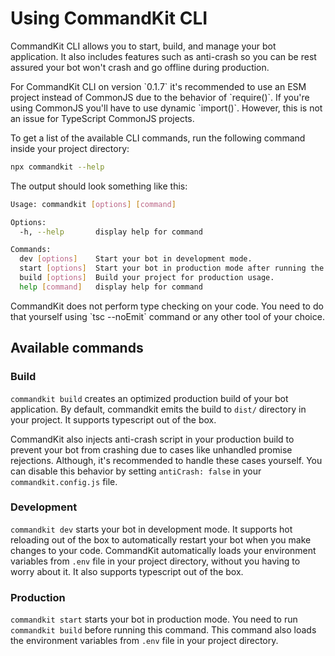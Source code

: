
# Using CommandKit CLI

CommandKit CLI allows you to start, build, and manage your bot application. It also includes features such as anti-crash so you can be rest assured your bot won't crash and go offline during production.

<Callout type="warning">
    For CommandKit CLI on version `0.1.7` it's recommended to use an ESM project instead of CommonJS
    due to the behavior of `require()`. If you're using CommonJS you'll have to use dynamic
    `import()`. However, this is not an issue for TypeScript CommonJS projects.
</Callout>

To get a list of the available CLI commands, run the following command inside your project directory:

```sh
npx commandkit --help
```

The output should look something like this:

```sh
Usage: commandkit [options] [command]

Options:
  -h, --help       display help for command

Commands:
  dev [options]    Start your bot in development mode.
  start [options]  Start your bot in production mode after running the build command.
  build [options]  Build your project for production usage.
  help [command]   display help for command
```

<Callout type="info">
    CommandKit does not perform type checking on your code. You need to do that yourself using `tsc
    --noEmit` command or any other tool of your choice.
</Callout>

## Available commands

### Build

`commandkit build` creates an optimized production build of your bot application. By default, commandkit emits the build to `dist/` directory in your project. It supports typescript out of the box.

CommandKit also injects anti-crash script in your production build to prevent your bot from crashing due to cases like unhandled promise rejections. Although, it's recommended to handle these cases yourself. You can disable this behavior by setting `antiCrash: false` in your `commandkit.config.js` file.

### Development

`commandkit dev` starts your bot in development mode. It supports hot reloading out of the box to automatically restart your bot when you make changes to your code. CommandKit automatically loads your environment variables from `.env` file in your project directory, without you having to worry about it. It also supports typescript out of the box.

### Production

`commandkit start` starts your bot in production mode. You need to run `commandkit build` before running this command. This command also loads the environment variables from `.env` file in your project directory.
